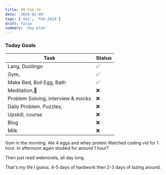 ```yaml
---
title: 09 Feb 24
date: '2024-02-09'
tags: ['day', 'feb-2024']
draft: false
summary: 'day plan'
---
```


### Today Goals

| Task                               | Status |
| ---------------------------------- | ------ |
| Lang, Duolingo                     | ✅     |
| Gym,                               | ✅     |
| Make Bed, Boil Egg, Bath           | ✅     |
| Meditation,🙏                      | ❌     |
| Problem Solving, interview & mocks | ❌     |
| Daily Problem, Puzzles,            | ❌     |
| Upskill, course                    | ❌     |
| Blog                               | ❌     |
| Milk                               | ❌     |

Gym in the morning.
Ate 4 eggs and whey protein
Watched coding vid for 1 hour.
In afternoon again studied for around 1 hour?

Then just read webnovels, all day long.

That's my life I guess. 4-5 days of hardwork then 2-3 days of lazing around.
